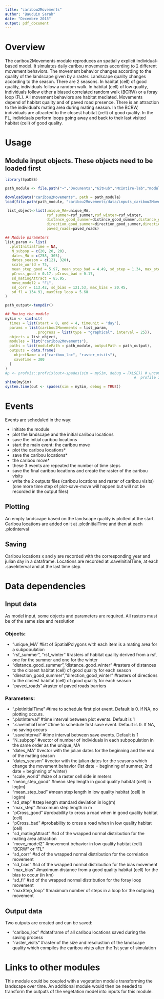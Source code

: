 ```yaml
---
title: "caribou2Movements"
author: "Bauduin Sarah"
date: "Decembre 2015"
output: pdf_document
---
```


# Overview

The caribou2Movements module reproduces an spatially explicit individual-based model.
It simulates daily caribou movements according to 2 different movement behaviors.
The movement behavior changes according to the quality of the landscape given by a raster.
Landscape quality changes according to the season. There are 2 seasons.
In habitat (cell) of good quality, individuals follow a random walk. 
In habitat (cell) of low quality, individuals follow either a biased correlated random walk (BCRW) or a foray loop (FL).
All movement behaviors are habitat mediated. Movements depend of habitat quality and of paved road presence.
There is an attraction to the individual's mating area during mating season.
In the BCRW, individuals are attracted to the closest habitat (cell) of good quality. 
In the FL, individuals perform loops going away and back to their last visited habitat (cell) of good quality. 


# Usage

## Module input objects. These objects need to be loaded first

```r
library(SpaDES)

path_module <- file.path("~","Documents","GitHub","McIntire-lab","modulesPrivate")

downloadData("caribou2Movements", path = path_module)
load(file.path(path_module, "caribou2Movements/data/inputs_caribou2Movements.RData"))
```

```r
 list_object<-list(unique_MA=unique_MA,
                   rsf_summer=rsf_summer,rsf_winter=rsf_winter,
                   distance_good_summer=distance_good_summer,distance_good_winter=distance_good_winter,
                   direction_good_summer=direction_good_summer,direction_good_winter=direction_good_winter,
                   paved_roads=paved_roads)

## Module parameters                
list_param <- list(
  .plotInitialTime = NA,
   N_subpop = c(20, 20, 20),
   dates_MA = c(258, 305),
   dates_season = c(121, 320),
   scale_world = 75,
   mean_step_good = 5.97, mean_step_bad = 4.49, sd_step = 1.34, max_step = 20000,
   pCross_good = 0.17, pCross_bad = 0.17,
   sd_matingAttract = 85.95,
   move_model2 = "FL",
   sd_corr = 113.42, sd_bias = 121.53, max_bias = 20.45,
   sd_fl = 134.91, maxStep_loop = 5.68
)

path_output<-tempdir()

## Runing the module
mySim <- simInit(
  times = list(start = 0, end = 4, timeunit = "day"),
  params = list(caribou2Movements = list_param,
              .progress = list(type = "graphical", interval = 25)),
  objects = list_object,  
  modules = list("caribou2Movements"),
  paths = list(modulePath = path_module, outputPath = path_output),
  outputs = data.frame(
    objectName = c("caribou_loc", "raster_visits"),
    saveTime = 300
  )
)
#p <- profvis::profvis(out<-spades(sim = mySim, debug = FALSE)) # uncomment this to see 
                                                           #  profile in a web browser
shine(mySim)
system.time(out <- spades(sim = mySim, debug = TRUE))
```

# Events

Events are scheduled in the way:

- initiate the module
- plot the landscape and the initial caribou locations
- save the initial caribou locations
- start the main event: the caribou move
- plot the caribou locations*
- save the caribou locations*
- the caribou move*
* these 3 events are repeated the number of time steps
- save the final caribou locations and create the raster of the caribou visits
- write the 2 outputs files (caribou locations and raster of caribou visits)
(one more time step of plot-save-move will happen but will not be recorded in the output files)

## Plotting

An empty landscape based on the landscape quality is plotted at the start.
Caribou locations are added on it at .plotInitialTime and then at each .plotInterval  

## Saving

Caribou locations x and y are recorded with the corresponding year and julian day in a dataframe.
Locations are recorded at .saveInitialTime, at each .saveInterval  and at the last time step.


# Data dependencies

## Input data

As model input, some objects and parameters are required. All rasters must be of the same size and resolution

### Objects:

- "unique_MA" #list of SpatialPolygons with each item is a mating area for a subpopulation
- "rsf_summer", "rsf_winter" #rasters of habitat quality derived from a rsf, one for the summer and one for the winter
- "distance_good_summer","distance_good_winter" #rasters of distances to the closest habitat (cell) of good quality for each season
- "direction_good_summer","direction_good_winter" #rasters of directions to the closest habitat (cell) of good quality for each season
- "paved_roads" #raster of paved roads barriers

### Parameters:

- ".plotInitialTime" #time to schedule first plot event. Default is 0. If NA, no plotting occurs.
- ".plotInterval" #time interval between plot events. Default is 1
- ".saveInitialTime" #time to schedule first save event. Default is 0. If NA, no saving occurs
- ".saveInterval" #time interval between save events. Default is 1
- "N_subpop" #vector of number of individuals in each subpopulation in the same order as the unique_MA
- "dates_MA" #vector with the julian dates for the beginning and the end of the mating season
- "dates_season" #vector with the julian dates for the seasons which change the movement behavior (1st date =  beginning of summer, 2nd date = beginning of winter)
- "scale_world" #size of a raster cell side in meters
- "mean_step_good" #mean step length in good quality habitat (cell) in log(m)
- "mean_step_bad" #mean step length in low quality habitat (cell) in log(m)
- "sd_step" #step length standard deviation in log(m)
- "max_step" #maximum step length in m
- "pCross_good" #probability to cross a road when in good quality habitat (cell)
- "pCross_bad" #probability to cross a road when in low quality habitat (cell)
- "sd_matingAttract" #sd of the wrapped normal distribution for the mating area attraction
- "move_model2" #movement behavior in low quality habitat (cell) "BCRW" or "FL"
- "sd_corr" #sd of the wrapped normal distribution for the correlation movement
- "sd_bias" #sd of the wrapped normal distribution for the bias movement
- "max_bias" #maximum distance from a good quality habitat (cell) for the bias to occur (in km)
- "sd_fl" #sd of the wrapped normal distribution for the foray loop movement
- "maxStep_loop" #maximum number of steps in a loop for the outgoing movement

## Output data

Two outputs are created and can be saved:

- "caribou_loc" #dataframe of all caribou locations saved during the saving process
- "raster_visits" #raster of the size and resolustion of the landscape quality which compiles the caribou visits after the 1st year of simulation


# Links to other modules

This module could be coupled  with a vegetation module transforming the landscape over time.
An additional module would then be needed to transform the outputs of the vegetation model into inputs for this module.
